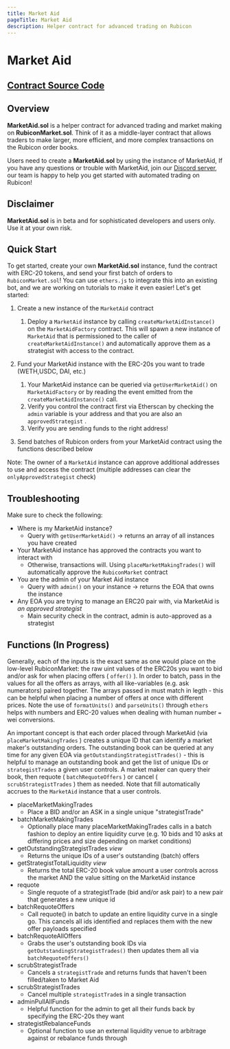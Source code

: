 ```yaml
---
title: Market Aid
pageTitle: Market Aid
description: Helper contract for advanced trading on Rubicon
---
```


# Market Aid

## [Contract Source Code](https://github.com/RubiconDeFi/rubi-protocol-v2/blob/master/contracts/utilities/MarketAid.sol)

## Overview

**MarketAid.sol** is a helper contract for advanced trading and market making on **RubiconMarket.sol**. Think of it as a middle-layer contract that allows traders to make larger, more efficient, and more complex transactions on the Rubicon order books.

Users need to create a **MarketAid.sol** by using the  instance of MarketAid, If you have any questions or trouble with MarketAid, join our [Discord server](https://discord.com/invite/E7pS24J), our team is happy to help you get started with automated trading on Rubicon!

## Disclaimer

**MarketAid.sol** is in beta and for sophisticated developers and users only. Use it at your own risk.

## Quick Start

To get started, create your own **MarketAid.sol** instance, fund the contract with ERC-20 tokens, and send your first batch of orders to `RubiconMarket.sol`! You can use `ethers.js` to integrate this into an existing bot, and we are working on tutorials to make it even easier! Let's get started:

1. Create a new instance of the `MarketAid` contract
   1. Deploy a `MarketAid` instance by calling `createMarketAidInstance()` on the `MarketAidFactory` contract. This will spawn a new instance of `MarketAid` that is permissioned to the caller of `createMarketAidInstance()` and automatically approve them as a strategist with access to the contract.
2. Fund your MarketAid instance with the ERC-20s you want to trade (WETH,USDC, DAI, etc.)

   1. Your MarketAid instance can be queried via `getUserMarketAid()` on `MarketAidFactory` or by reading the event emitted from the `createMarketAidInstance()` call.
   2. Verify you control the contract first via Etherscan by checking the `admin` variable is your address and that you are also an `approvedStrategist` .
   3. Verify you are sending funds to the right address!

3. Send batches of Rubicon orders from your MarketAid contract using the functions described below

Note: The owner of a `MarketAid` instance can approve additional addresses to use and access the contract (multiple addresses can clear the `onlyApprovedStrategist` check)

## Troubleshooting

Make sure to check the following:

- Where is my MarketAid instance?
  - Query with `getUserMarketAid()` -> returns an array of all instances you have created
- Your MarketAid instance has approved the contracts you want to interact with
  - Otherwise, transactions will. Using `placeMarketMakingTrades()` will automatically approve the `RubiconMarket` contract
- You are the admin of your Market Aid instance
  - Query with `admin()` on your instance -> returns the EOA that owns the instance
- Any EOA you are trying to manage an ERC20 pair with, via MarketAid is _an approved strategist_
  - Main security check in the contract, admin is auto-approved as a strategist

## Functions (In Progress)

Generally, each of the inputs is the exact same as one would place on the low-level RubiconMarket: the raw uint values of the ERC20s you want to bid and/or ask for when placing offers ( `offer()` ). In order to batch, pass in the values for all the offers as arrays, with all like-variables (e.g. ask numerators) paired together. The arrays passed in must match in legth - this can be helpful when placing a number of offers at once with different prices. Note the use of `formatUnits()` and `parseUnits()` through `ethers` helps with numbers and ERC-20 values when dealing with human number `=` wei conversions.

An important concept is that each order placed through MarketAid (via `placeMarketMakingTrades` ) creates a unique ID that can identify a market maker's outstanding orders. The outstanding book can be queried at any time for any given EOA via `getOutstandingStrategistTrades()` - this is helpful to manage an outstanding book and get the list of unique IDs or `strategistTrades` a given user controls. A market maker can query their book, then requote ( `batchRequoteOffers` ) or cancel ( `scrubStrategistTrades` ) them as needed. Note that fill automatically accrues to the `MarketAid` instance that a user controls.

- placeMarketMakingTrades
  - Place a BID and/or an ASK in a single unique "strategistTrade"
- batchMarketMakingTrades
  - Optionally place many placeMarketMakingTrades calls in a batch fashion to deploy an entire liquidity curve (e.g. 10 bids and 10 asks at differing prices and size depending on market conditions)
- getOutstandingStrategistTrades _view_
  - Returns the unique IDs of a user's outstanding (batch) offers
- getStrategistTotalLiquidity _view_
  - Returns the total ERC-20 book value amount a user controls across the market AND the value sitting on the MarketAid instance
- requote
  - Single requote of a strategistTrade (bid and/or ask pair) to a new pair that generates a new unique id
- batchRequoteOffers
  - Call requote() in batch to update an entire liquidity curve in a single go. This cancels all ids identified and replaces them with the new offer payloads specified
- batchRequoteAllOffers
  - Grabs the user's outstanding book IDs via `getOutstandingStrategistTrades()` then updates them all via `batchRequoteOffers()`
- scrubStrategistTrade
  - Cancels a `strategistTrade` and returns funds that haven't been filled/taken to Market Aid
- scrubStrategistTrades
  - Cancel multiple `strategistTrade`s in a single transaction
- adminPullAllFunds
  - Helpful function for the admin to get all their funds back by specifying the ERC-20s they want
- strategistRebalanceFunds
  - Optional function to use an external liquidity venue to arbitrage against or rebalance funds through